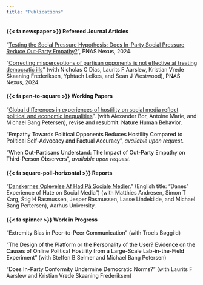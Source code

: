 ```yaml
---
title: "Publications"
---
```


#### {{< fa newspaper >}} Refereed Journal Articles

"[Testing the Social Pressure Hypothesis: Does In-Party Social Pressure Reduce Out-Party Empathy?](https://doi.org/10.1093/pnasnexus/pgae358)", <span style="color:black;">PNAS Nexus</span>, 2024.

"[Correcting misperceptions of partisan opponents is not effective at treating democratic ills](https://doi.org/10.1093/pnasnexus/pgae304)" (with Nicholas C Dias, Laurits F Aarslew, Kristian Vrede Skaaning Frederiksen, Yphtach Lelkes, and Sean J Westwood), <span style="color:black;">PNAS Nexus</span>, 2024.

#### {{< fa pen-to-square >}} Working Papers

"[Global differences in experiences of hostility on social media reflect political and economic inequalities](https://osf.io/preprints/psyarxiv/spkyz)". (with Alexander Bor, Antoine Marie, and Michael Bang Petersen), <span style="color:black;">revise and resubmit: Nature Human Behavior</span>.

"<span style="color:black;">Empathy Towards Political Opponents Reduces Hostility Compared to Political Self-Advocacy and Factual Accuracy</span>", *available upon request*.

"<span style="color:black;">When Out-Partisans Understand: The Impact of Out-Party Empathy on Third-Person Observers</span>", *available upon request*.

#### {{< fa square-poll-horizontal >}} Reports

"[Danskernes Oplevelse Af Had På Sociale Medier](https://pure.au.dk/portal/files/271291115/Danskernes_oplevelse_af_had_pa_de_sociale_medier_Rapport_Aarhus_Universitet_.pdf)." (English title: "Danes' Experience of Hate on Social Media") (with Matthies Andresen, Simon T Karg, Stig H Rasmussen, Jesper Rasmussen, Lasse Lindekilde, and Michael Bang Pertersen), Aarhus University.

#### {{< fa spinner >}} Work in Progress

"<span style="color:black;">Extremity Bias in Peer-to-Peer Communication</span>" (with Troels Bøggild)

"<span style="color:black;">The Design of the Platform or the Personality of the User? Evidence on the Causes of Online Political Hostility from a Large-Scale Lab-in-the-Field Experiment</span>" (with Steffen B Selmer and Michael Bang Petersen)

"<span style="color:black;">Does In-Party Conformity Undermine Democratic Norms?</span>" (with Laurits F Aarslew and Kristian Vrede Skaaning Frederiksen)
